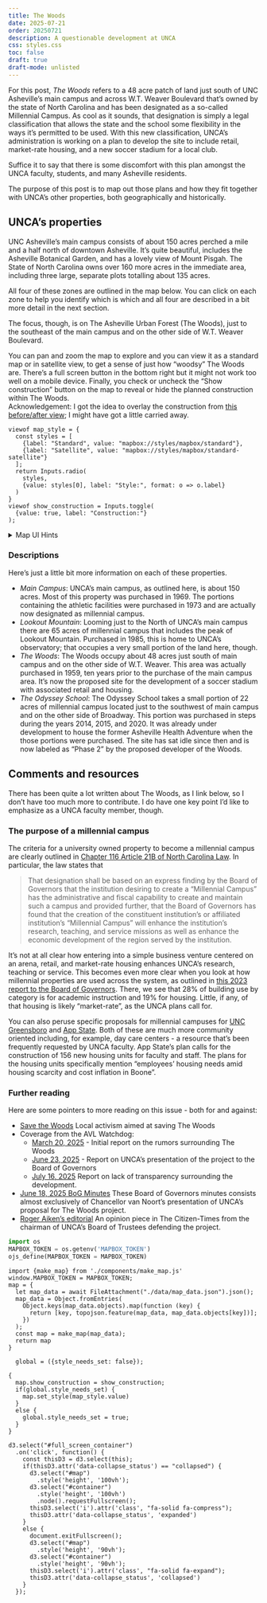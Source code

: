 ```yaml
---
title: The Woods 
date: 2025-07-21
order: 20250721
description: A questionable development at UNCA
css: styles.css 
toc: false
draft: true 
draft-mode: unlisted
---
```


For this post, *The Woods* refers to a 48 acre patch of land just south of UNC Asheville's main campus and across W.T. Weaver Boulevard that's owned by the state of North Carolina and has been designated as a so-called Millennial Campus. As cool as it sounds, that designation is simply a legal classification that allows the state and the school some flexibility in the ways it's permitted to be used. With this new classification, UNCA's administration is working on a plan to develop the site to include retail, market-rate housing, and a new soccer stadium for a local club.

::: {.callout-note appearance="minimal"} 
Suffice it to say that there is some discomfort with this plan amongst the UNCA faculty, students, and many Asheville residents.
::: 

The purpose of this post is to map out those plans and how they fit together with UNCA's other properties, both geographically and historically.

## UNCA's properties

UNC Asheville's main campus consists of about 150 acres perched a mile and a half north of downtown Asheville. It's quite beautiful, includes the Asheville Botanical Garden, and has a lovely view of Mount Pisgah. The State of North Carolina owns over 160 more acres in the immediate area, including three large, separate plots totalling about 135 acres. 

All four of these zones are outlined in the map below. You can click on each zone to help you identify which is which and all four are described in a bit more detail in the next section. 

The focus, though, is on The Asheville Urban Forest (The Woods), just to the southeast of the main campus and on the other side of W.T. Weaver Boulevard.

You can pan and zoom the map to explore and you can view it as a standard map or in satellite view, to get a sense of just how "woodsy" The Woods are. There's a full screen button in the bottom right but it might not work too well on a mobile device. Finally, you check or uncheck the "Show construction" button on the map to reveal or hide the planned construction within The Woods.  
[Acknowledgement: I got the idea to overlay the construction from [this before/after view](https://imgsli.com/Mzg4NjM5){target=_blank}; I might have got a little carried away.]{.small .text-muted}
 
<div id="container">
<div id="map"></div>
<div id="controls"> 

```ojs
viewof map_style = {
  const styles = [ 
    {label: "Standard", value: "mapbox://styles/mapbox/standard"},
    {label: "Satellite", value: "mapbox://styles/mapbox/standard-satellite"}
  ];
  return Inputs.radio(
    styles,
    {value: styles[0], label: "Style:", format: o => o.label}
  )
}
viewof show_construction = Inputs.toggle(
  {value: true, label: "Construction:"}
);
```
</div>
<div id="full_screen_container" data-collapse_status="collapsed">
  <i class="fa-solid fa-expand"></i>
</div>
</div>  <!-- Close container -->

<details>
  <summary><span class='details-head'>
    Map UI Hints
  </span></summary>

  Most folks are probably familiar with panning and zooming on a slippy map like this. This map has a few less widely used features, though, primarily to interface the 3D effects. 

- **Computers** Interfacing the map is easiest and most full-featured on a computer.
  - *Pitch and bearing*: There's an icon near the upper right that looks something like so: <img width="20px" src="./data/bearing.svg">. You can grab that icon and drag left or right to rotate the map; effectively changing the compass bearing. If you drag up or down, you'll change the pitch or 3D viewpoint.
  - *Fullscreen mode*: You can go full screen by hitting the &nbsp; <i class="fa-solid fa-expand"></i> &nbsp; button in the lower right.
- **Mobile** On iPhones and (probably) Androids, those same buttons are present but don't work well. You can change pitch and bearing with standard gestures, though. 
  - *Bearing*: A two fingered pinch allows you to zoom in or out; if you simultaneously rotate your fingers, you rotate the screen changing the compass bearing.
  - *Pitch*: You can swipe up or down with three fingers to change the pitch.

</details>


### Descriptions

Here's just a little bit more information on each of these properties.

- *Main Campus*: UNCA's main campus, as outlined here, is about 150 acres. Most of this property was purchased in 1969. The portions containing the athletic facilities were purchased in 1973 and are actually now designated as millennial campus.
- *Lookout Mountain*: Looming just to the North of UNCA's main campus there are 65 acres of millennial campus that includes the peak of Lookout Mountain. Purchased in 1985, this is home to UNCA's observatory; that occupies a very small portion of the land here, though.
- *The Woods*: The Woods occupy about 48 acres just south of main campus and on the other side of W.T. Weaver. This area was actually purchased in 1959, ten years prior to the purchase of the main campus area. It's now the proposed site for the development of a soccer stadium with associated retail and housing.
- *The Odyssey School*: The Odyssey School takes a small portion of 22 acres of millennial campus located just to the southwest of main campus and on the other side of Broadway. This portion was purchased in steps during the years 2014, 2015, and 2020. It was already under development to house the former Asheville Health Adventure when the those portions were purchased. The site has sat idle since then and is now labeled as "Phase 2" by the proposed developer of the Woods.


## Comments and resources 

There has been quite a lot written about The Woods, as I link below, so I don't have too much more to contribute. I do have one key point I'd like to emphasize as a UNCA faculty member, though.

### The purpose of a millennial campus 


The criteria for a university owned property to become a millennial campus are clearly outlined in [Chapter 116 Article 21B of North Carolina Law](https://www.ncleg.net/EnactedLegislation/Statutes/HTML/ByArticle/Chapter_116/Article_21B.html#:~:text=That%20designation%20shall,by%20the%20institution.){target=_blank}. In particular, the law states that

> That designation shall be based on an express finding by the Board of Governors that the institution desiring to create a "Millennial Campus" has the administrative and fiscal capability to create and maintain such a campus and provided further, that the Board of Governors has found that the creation of the constituent institution's or affiliated institution's "Millennial Campus" will enhance the institution's research, teaching, and service missions as well as enhance the economic development of the region served by the institution.

It's not at all clear how entering into a simple business venture centered on an arena, retail, and market-rate housing enhances UNCA's research, teaching or service. This becomes even more clear when you look at how millennial properties are used across the system, as outlined in [this 2023 report to the Board of Governors](https://www.northcarolina.edu/apps//bog/doc.php?id=67861&code=bog){target=_blank}. There, we see that 28% of building use by category is for academic instruction and 19% for housing. Little, if any, of that housing is likely "market-rate", as the UNCA plans call for. 

You can also peruse specific proposals for millennial campuses for [UNC Greensboro](https://realestate.uncg.edu/millennial-campus/){target=_blank} and [App State](https://www.appstate.edu/appalachians-future/building-physical-infrastructure/innovation/){target=_blank}. Both of these are much more community oriented including, for example, day care centers - a resource that's been frequently requested by UNCA faculty. App State's plan calls for the construction of 156 new housing units for faculty and staff. The plans for the housing units specifically mention "employees’ housing needs amid housing scarcity and cost inflation in Boone".



### Further reading

Here are some pointers to more reading on this issue - both for and against:

- [Save the Woods](https://www.saveuncawoods.org/){target=_blank} Local activism aimed at saving The Woods
- Coverage from the AVL Watchdog:
  - [March 20, 2025](https://avlwatchdog.org/debate-over-woods-asks-what-kind-of-university-does-unca-want-to-be/) - Initial report on the rumors surrounding The Woods
  - [June 23, 2025](https://avlwatchdog.org/uncas-stadium-proposal-confirms-a-long-running-rumor-and-raises-many-more-questions/) - Report on UNCA's presentation of the project to the Board of Governors
  - [July 16, 2025](https://avlwatchdog.org/soccer-stadium-development-was-in-works-months-before-unca-acknowledged-it-business-records-show/) Report on lack of transparency surrounding the development.
- [June 18, 2025 BoG Minutes](https://www.northcarolina.edu/apps/bog/doc.php?id=68468&code=bog){target=_blank} These Board of Governors minutes consists almost exclusively of Chancellor van Noort's presentation of UNCA's proposal for The Woods project.
- [Roger Aiken's editorial](https://www.citizen-times.com/story/opinion/2025/07/06/opinion-unca-millennial-campus-builds-on-impact-it-has-on-asheville-economy/84438980007/){target=_blank} An opinion piece in The Citizen-Times from the chairman of UNCA's Board of Trustees defending the project.



::: {.hidden}

```python
import os
MAPBOX_TOKEN = os.getenv('MAPBOX_TOKEN')
ojs_define(MAPBOX_TOKEN = MAPBOX_TOKEN)
```


```ojs
import {make_map} from './components/make_map.js'
window.MAPBOX_TOKEN = MAPBOX_TOKEN;
map = {
  let map_data = await FileAttachment("./data/map_data.json").json();
  map_data = Object.fromEntries(
    Object.keys(map_data.objects).map(function (key) {
      return [key, topojson.feature(map_data, map_data.objects[key])];
    })
  );
  const map = make_map(map_data);
  return map
}
```

<!-- Note that set_style is called from make_map 
---- on initial map setup. Thus, we only want to 
---- call map.set_style after the subsequent button 
---- presses. Hence, the need for the global var
---- to keep track of when it's pushed. -->
```ojs
  global = ({style_needs_set: false});
```

```ojs
{
  map.show_construction = show_construction;
  if(global.style_needs_set) {
    map.set_style(map_style.value)
  }
  else {
    global.style_needs_set = true;
  }
}
```


```ojs
d3.select("#full_screen_container")
  .on('click', function() {
    const thisD3 = d3.select(this);
    if(thisD3.attr('data-collapse_status') == "collapsed") {
      d3.select("#map")
        .style('height', '100vh');
      d3.select("#container")
        .style('height', '100vh')
        .node().requestFullscreen();
      thisD3.select('i').attr('class', "fa-solid fa-compress");
      thisD3.attr('data-collapse_status', 'expanded')
    }
    else {
      document.exitFullscreen();
      d3.select("#map")
        .style('height', '90vh');
      d3.select("#container")
        .style('height', '90vh');
      thisD3.select('i').attr('class', "fa-solid fa-expand");
      thisD3.attr('data-collapse_status', 'collapsed')
    }
  });
```

<script>
  document.addEventListener('keydown', function(event) {
    if (event.key === 'Escape') {
      document.querySelector('#container').style.height = '90vh';
      document.querySelector('#map').style.height = '90vh';
    }
  });
</script>


::: 
